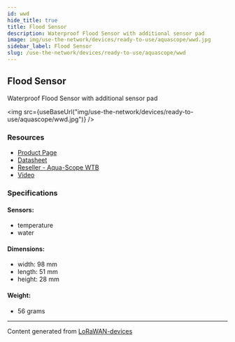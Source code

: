 ```yaml
---
id: wwd
hide_title: true
title: Flood Sensor
description: Waterproof Flood Sensor with additional sensor pad
image: img/use-the-network/devices/ready-to-use/aquascope/wwd.jpg
sidebar_label: Flood Sensor
slug: /use-the-network/devices/ready-to-use/aquascope/wwd
---
```



## Flood Sensor

Waterproof Flood Sensor with additional sensor pad

<img
  src={useBaseUrl("img/use-the-network/devices/ready-to-use/aquascope/wwd.jpg")}
/>

### Resources

- [Product Page](https://www.aqua-scope.com/flood-sensor.html)
- [Datasheet](https://www.aqua-scope.com/fileadmin/docs/WWDLWE_DataSheet.pdf)
- [Reseller - Aqua-Scope WTB](https://www.aqua-scope.com/buy.html)
- [Video](https://www.youtube.com/watch?v=SsR9Trlw3SU)

### Specifications

#### Sensors:

- temperature
- water

#### Dimensions:

- width: 98 mm
- length: 51 mm
- height: 28 mm

#### Weight:

- 56 grams

---

Content generated from
[LoRaWAN-devices](https://github.com/TheThingsNetwork/lorawan-devices)
